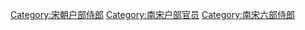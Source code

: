 [[Category:宋朝户部侍郎|Category:宋朝户部侍郎]]
[[Category:南宋户部官员|Category:南宋户部官员]]
[[Category:南宋六部侍郎|Category:南宋六部侍郎]]